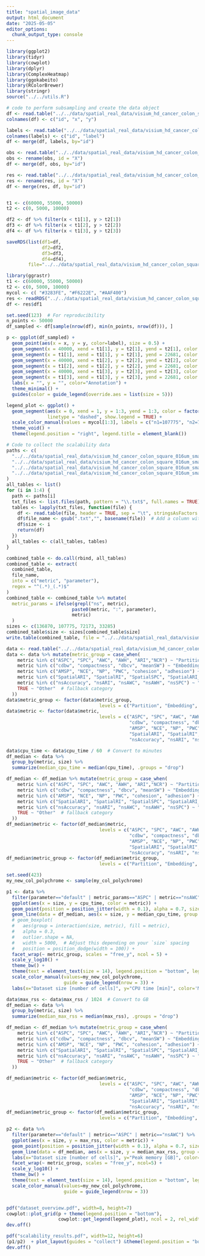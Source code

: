 ```yaml
---
title: "spatial_image_data"
output: html_document
date: "2025-05-05"
editor_options: 
  chunk_output_type: console
---
```


```r
library(ggplot2)
library(tidyr)
library(cowplot)
library(dplyr)
library(ComplexHeatmap)
library(ggokabeito)
library(RColorBrewer)
library(stringr)
source("../../utils.R")
```


```r
# code to perform subsampling and create the data object
df <- read.table("../../data/spatial_real_data/visium_hd_cancer_colon_square_016um_small/coordinates.tsv", sep='\t', header=TRUE)
colnames(df) <- c("id", "x", "y")

labels <- read.table("../../data/spatial_real_data/visium_hd_cancer_colon_square_016um_small/labels.tsv", sep='\t', header=TRUE)
colnames(labels) <- c("id", "label")
df <- merge(df, labels, by="id")

obs <- read.table("../../data/spatial_real_data/visium_hd_cancer_colon_square_016um_small/observations.tsv", sep='\t', header=TRUE)
obs <- rename(obs, id = "X")
df <- merge(df, obs, by="id")

res <- read.table("../../data/spatial_real_data/visium_hd_cancer_colon_square_016um_small/CellCharter/CellCharter/config_default/combined_domains.tsv", sep='\t', header=TRUE)
res <- rename(res, id = "X")
df <- merge(res, df, by="id")


t1 <- c(60000, 55000, 50000)
t2 <- c(0, 5000, 10000)

df2 <- df %>% filter(x < t1[1], y > t2[1])
df3 <- df %>% filter(x < t1[2], y > t2[2])
df4 <- df %>% filter(x < t1[3], y > t2[3])

saveRDS(list(df1=df, 
             df2=df2,
             df3=df3,
             df4=df4), 
        file="../../data/spatial_real_data/visium_hd_cancer_colon_square_016um_small/subsampled.RDS")
```


```r
library(ggrastr)
t1 <- c(60000, 55000, 50000)
t2 <- c(0, 5000, 10000)
mycol <- c( "#3283FE", "#F6222E", "#AAF400")
res <- readRDS("../../data/spatial_real_data/visium_hd_cancer_colon_square_016um_small/subsampled.RDS")
df <- res$df1

set.seed(123)  # For reproducibility
n_points <- 50000
df_sampled <- df[sample(nrow(df), min(n_points, nrow(df))), ]

p <- ggplot(df_sampled) +
  geom_point(aes(x = x, y = y, color=label), size = 0.5) +
  geom_segment(x = 40000, xend = t1[1], y = t2[1], yend = t2[1], color = mycol[1], linetype = "dashed") + 
  geom_segment(x = t1[1], xend = t1[1], y = t2[1], yend = 22681, color = mycol[1], linetype = "dashed") +
  geom_segment(x = 40000, xend = t1[2], y = t2[2], yend = t2[2], color = mycol[2], linetype = "dashed") +  
  geom_segment(x = t1[2], xend = t1[2], y = t2[2], yend = 22681, color = mycol[2], linetype = "dashed") +
  geom_segment(x = 40000, xend = t1[3], y = t2[3], yend = t2[3], color = mycol[3], linetype = "dashed") +  
  geom_segment(x = t1[3], xend = t1[3], y = t2[3], yend = 22681, color = mycol[3], linetype = "dashed") +
  labs(x = "", y = "", color="Annotation") +
  theme_minimal() + 
  guides(color = guide_legend(override.aes = list(size = 5)))  

legend_plot <- ggplot() +
  geom_segment(aes(x = 0, xend = 1, y = 1:3, yend = 1:3, color = factor(1:3)), 
               linetype = "dashed", show.legend = TRUE) +
  scale_color_manual(values = mycol[1:3], labels = c("n1=107775", "n2=72173", "n3=33285")) +
  theme_void() +
  theme(legend.position = "right", legend.title = element_blank())

```

```r
# Code to collect the scalability data
paths <- c(
  "../../data/spatial_real_data/visium_hd_cancer_colon_square_016um_small/scalability_benchmark2/benchmarks/size1/k5",
  "../../data/spatial_real_data/visium_hd_cancer_colon_square_016um_small/scalability_benchmark2/benchmarks/size2/k5",
  "../../data/spatial_real_data/visium_hd_cancer_colon_square_016um_small/scalability_benchmark2/benchmarks/size3/k5",
  "../../data/spatial_real_data/visium_hd_cancer_colon_square_016um_small/scalability_benchmark2/benchmarks/size4/k5"
)
all_tables <- list()
for (i in 1:4) {
  path <- paths[i]
  txt_files <- list.files(path, pattern = "\\.txt$", full.names = TRUE)
  tables <- lapply(txt_files, function(file) {
    df <- read.table(file, header = TRUE, sep = "\t", stringsAsFactors = FALSE)
    df$file_name <- gsub(".txt","", basename(file))  # Add a column with the file name
    df$size <- i
    return(df)
  })
  all_tables <- c(all_tables, tables)
}

combined_table <- do.call(rbind, all_tables)
combined_table <- extract(
  combined_table,
  file_name,
  into = c("metric", "parameter"),
  regex = "^(.*)_(.*)$"
)
combined_table <- combined_table %>% mutate(
  metric_params = ifelse(grepl("ns", metric), 
                        paste0(metric, ":", parameter),
                        metric)
  )
sizes <- c(136870, 107775, 72173, 33285)
combined_table$size <- sizes[combined_table$size]
write.table(combined_table, file = "../../data/spatial_real_data/visium_hd_cancer_colon_square_016um_small/scalability_benchmark2/combined_results.tsv", sep = "\t", row.names = FALSE, quote=FALSE)
```

```r
data <- read.table("../../data/spatial_real_data/visium_hd_cancer_colon_square_016um_small/scalability_benchmark2/combined_results.tsv", sep="\t", header=TRUE)
data <- data %>% mutate(metric_group = case_when(
    metric %in% c("ASPC", "SPC", "AWC", "AWH", "ARI","NCR") ~ "Partition",
    metric %in% c("cdbw", "compactness", "dbcv", "meanSW") ~ "Embedding",
    metric %in% c("AMSP", "NCE", "NP", "PWC", "cohesion", "adhesion") ~ "Graph",
    metric %in% c("SpatialARI", "SpatialRI", "SpatialSPC", "SpatialARI_Yan") ~ "Spatial_weighting",
    metric %in% c("nsAccuracy", "nsARI", "nsAWC", "nsAWH", "nsSPC") ~ "Spatial_ns",
    TRUE ~ "Other"  # fallback category
  ))
data$metric_group <- factor(data$metric_group, 
                                  levels = c("Partition", "Embedding", "Graph", "Spatial_weighting", "Spatial_ns", "Other"))
data$metric <- factor(data$metric, 
                                  levels = c("ASPC", "SPC", "AWC", "AWH", "ARI", "NCR", 
                                             "cdbw", "compactness", "dbcv", "meanSW",
                                             "AMSP", "NCE", "NP", "PWC", "cohesion", "adhesion",
                                             "SpatialARI", "SpatialRI", "SpatialSPC", "SpatialARI_Yan",
                                             "nsAccuracy", "nsARI", "nsAWC", "nsAWH", "nsSPC"))
```

```r
data$cpu_time <- data$cpu_time / 60  # Convert to minutes
df_median <- data %>%
  group_by(metric, size) %>%
  summarize(median_cpu_time = median(cpu_time), .groups = "drop")

df_median <- df_median %>% mutate(metric_group = case_when(
    metric %in% c("ASPC", "SPC", "AWC", "AWH", "ARI","NCR") ~ "Partition",
    metric %in% c("cdbw", "compactness", "dbcv", "meanSW") ~ "Embedding",
    metric %in% c("AMSP", "NCE", "NP", "PWC", "cohesion", "adhesion") ~ "Graph",
    metric %in% c("SpatialARI", "SpatialRI", "SpatialSPC", "SpatialARI_Yan") ~ "Spatial_weighting",
    metric %in% c("nsAccuracy", "nsARI", "nsAWC", "nsAWH", "nsSPC") ~ "Spatial_ns",
    TRUE ~ "Other"  # fallback category
  ))
df_median$metric <- factor(df_median$metric, 
                                  levels = c("ASPC", "SPC", "AWC", "AWH", "ARI", "NCR", 
                                             "cdbw", "compactness", "dbcv", "meanSW",
                                             "AMSP", "NCE", "NP", "PWC", "cohesion", "adhesion",
                                             "SpatialARI", "SpatialRI", "SpatialSPC", "SpatialARI_Yan",
                                             "nsAccuracy", "nsARI", "nsAWC", "nsAWH", "nsSPC"))
df_median$metric_group <- factor(df_median$metric_group, 
                                  levels = c("Partition", "Embedding", "Graph", "Spatial_weighting", "Spatial_ns", "Other"))

set.seed(423)
my_new_col_polychrome <- sample(my_col_polychrome)

p1 <- data %>% 
  filter(parameter=="default" | metric_params=="ASPC" | metric=="nsAWC") %>%
  ggplot(aes(x = size, y = cpu_time, color = metric)) +
  geom_point(position = position_jitter(width = 0.1), alpha = 0.7, size = 1) +  # dots for all runs
  geom_line(data = df_median, aes(x = size, y = median_cpu_time, group = metric, color = metric), size = 1) +
  # geom_boxplot(
  #   aes(group = interaction(size, metric), fill = metric),
  #   alpha = 0.3,
  #   outlier.shape = NA,
  #   width = 5000,  # Adjust this depending on your `size` spacing
  #   position = position_dodge(width = 100)) +
  facet_wrap(~ metric_group, scales = "free_y", ncol = 5) +
  scale_y_log10() +
  theme_bw() +
  theme(text = element_text(size = 14), legend.position = "bottom", legend.box="vertical") + 
  scale_color_manual(values=my_new_col_polychrome,
                     guide = guide_legend(nrow = 3)) +
  labs(x="Dataset size [number of cells]", y="CPU time [min]", color='Metric', fill="Metric")
```

```r
data$max_rss <- data$max_rss / 1024  # Convert to GB
df_median <- data %>%
  group_by(metric, size) %>%
  summarize(median_max_rss = median(max_rss), .groups = "drop")

df_median <- df_median %>% mutate(metric_group = case_when(
    metric %in% c("ASPC", "SPC", "AWC", "AWH", "ARI","NCR") ~ "Partition",
    metric %in% c("cdbw", "compactness", "dbcv", "meanSW") ~ "Embedding",
    metric %in% c("AMSP", "NCE", "NP", "PWC", "cohesion", "adhesion") ~ "Graph",
    metric %in% c("SpatialARI", "SpatialRI", "SpatialSPC", "SpatialARI_Yan") ~ "Spatial_weighting",
    metric %in% c("nsAccuracy", "nsARI", "nsAWC", "nsAWH", "nsSPC") ~ "Spatial_ns",
    TRUE ~ "Other"  # fallback category
  ))

df_median$metric <- factor(df_median$metric, 
                                  levels = c("ASPC", "SPC", "AWC", "AWH", "ARI", "NCR", 
                                             "cdbw", "compactness", "dbcv", "meanSW",
                                             "AMSP", "NCE", "NP", "PWC", "cohesion", "adhesion",
                                             "SpatialARI", "SpatialRI", "SpatialSPC", "SpatialARI_Yan",
                                             "nsAccuracy", "nsARI", "nsAWC", "nsAWH", "nsSPC"))
df_median$metric_group <- factor(df_median$metric_group, 
                                  levels = c("Partition", "Embedding", "Graph", "Spatial_weighting", "Spatial_ns", "Other"))

p2 <- data %>% 
  filter(parameter=="default" | metric=="ASPC" | metric=="nsAWC") %>%
  ggplot(aes(x = size, y = max_rss, color = metric)) +
  geom_point(position = position_jitter(width = 0.1), alpha = 0.7, size =1) +  # dots for all runs
  geom_line(data = df_median, aes(x = size, y = median_max_rss, group = metric, color = metric), size = 1) +
  labs(x="Dataset size [number of cells]", y="Peak memory [GB]", color='Metric') +
  facet_wrap(~ metric_group, scales = "free_y", ncol=5) +
  scale_y_log10() +
  theme_bw() +
  theme(text = element_text(size = 14), legend.position = "bottom", legend.box="vertical") +
  scale_color_manual(values=my_new_col_polychrome, 
                     guide = guide_legend(nrow = 3))
```

```r

```

```r
pdf("dataset_overview.pdf", width=8, height=7)
cowplot::plot_grid(p + theme(legend.position = "bottom"), 
                   cowplot::get_legend(legend_plot), ncol = 2, rel_widths = c(0.8, 0.2))
dev.off()

pdf("scalability_results.pdf", width=12, height=6)
(p1/p2)  + plot_layout(guides = "collect") &theme(legend.position = "bottom")
dev.off()
```





